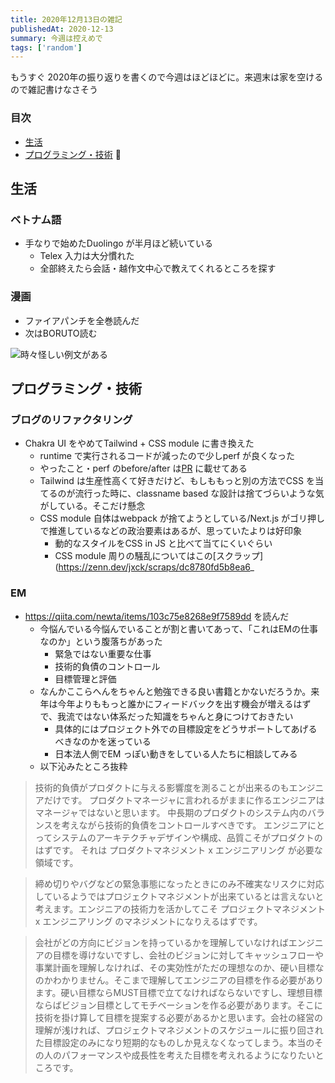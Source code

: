 ```yaml
---
title: 2020年12月13日の雑記
publishedAt: 2020-12-13
summary: 今週は控えめで
tags: ['random']
---
```


もうすぐ 2020年の振り返りを書くので今週はほどほどに。来週末は家を空けるので雑記書けなさそう

### 目次

- [生活](#生活)
- [プログラミング・技術](#プログラミング・技術)

## 生活

### ベトナム語
- 手なりで始めたDuolingo が半月ほど続いている
  - Telex 入力は大分慣れた
  - 全部終えたら会話・越作文中心で教えてくれるところを探す

### 漫画
- ファイアパンチを全巻読んだ
- 次はBORUTO読む

![時々怪しい例文がある](/static/images/2020-12-13/duo.png)

## プログラミング・技術

### ブログのリファクタリング

- Chakra UI をやめてTailwind + CSS module に書き換えた
  - runtime で実行されるコードが減ったので少しperf が良くなった
  - やったこと・perf のbefore/after は[PR](https://github.com/queq1890/shuho/pull/70) に載せてある
  - Tailwind は生産性高くて好きだけど、もしももっと別の方法でCSS を当てるのが流行った時に、classname based な設計は捨てづらいような気がしている。そこだけ懸念
  - CSS module 自体はwebpack が捨てようとしている/Next.js がゴリ押しで推進しているなどの政治要素はあるが、思っていたよりは好印象
    - 動的なスタイルをCSS in JS と比べて当てにくいぐらい
    - CSS module 周りの騒乱についてはこの[スクラップ](https://zenn.dev/jxck/scraps/dc8780fd5b8ea6_

### EM
- https://qiita.com/newta/items/103c75e8268e9f7589dd を読んだ
  - 今悩んでいる今悩んでいることが割と書いてあって、「これはEMの仕事なのか」という腹落ちがあった
    - 緊急ではない重要な仕事
    - 技術的負債のコントロール
    - 目標管理と評価
  - なんかここらへんをちゃんと勉強できる良い書籍とかないだろうか。来年は今年よりももっと誰かにフィードバックを出す機会が増えるはずで、我流ではない体系だった知識をちゃんと身につけておきたい
    - 具体的にはプロジェクト外での目標設定をどうサポートしてあげるべきなのかを迷っている
    - 日本法人側でEM っぽい動きをしている人たちに相談してみる
  - 以下沁みたところ抜粋

> 技術的負債がプロダクトに与える影響度を測ることが出来るのもエンジニアだけです。
プロダクトマネージャに言われるがままに作るエンジニアはマネージャではないと思います。
中長期のプロダクトのシステム内のバランスを考えながら技術的負債をコントロールすべきです。
エンジニアにとってシステムのアーキテクチャデザインや構成、品質こそがプロダクトのはずです。
それは プロダクトマネジメント x エンジニアリング が必要な領域です。

> 締め切りやバグなどの緊急事態になったときにのみ不確実なリスクに対応しているようではプロジェクトマネジメントが出来ているとは言えないと考えます。エンジニアの技術力を活かしてこそ プロジェクトマネジメント x エンジニアリング のマネジメントになりえるはずです。

> 会社がどの方向にビジョンを持っているかを理解していなければエンジニアの目標を導けないですし、会社のビジョンに対してキャッシュフローや事業計画を理解しなければ、その実効性がただの理想なのか、硬い目標なのかわかりません。そこまで理解してエンジニアの目標を作る必要があります。硬い目標ならMUST目標で立てなければならないですし、理想目標ならばビジョン目標としてモチベーションを作る必要があります。そこに技術を掛け算して目標を提案する必要があるかと思います。会社の経営の理解が浅ければ、プロジェクトマネジメントのスケジュールに振り回された目標設定のみになり短期的なものしか見えなくなってしまう。本当のその人のパフォーマンスや成長性を考えた目標を考えれるようになりたいところです。